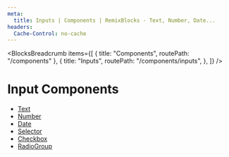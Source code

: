 ```yaml
---
meta:
  title: Inputs | Components | RemixBlocks - Text, Number, Date...
headers:
  Cache-Control: no-cache
---
```



<BlocksBreadcrumb
  items={[
    { title: "Components", routePath: "/components" },
    {
      title: "Inputs",
      routePath: "/components/inputs",
    },
  ]}
/>

# Input Components

- [Text](/components/inputs/text)
- [Number](/components/inputs/number)
- [Date](/components/inputs/date)
- [Selector](/components/inputs/selector)
- [Checkbox](/components/inputs/checkbox)
- [RadioGroup](/components/inputs/radio-group)
